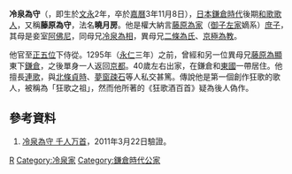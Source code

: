 {{japanese|japanese=冷泉 為守|kana=れいぜいためもり|romaji=Reizei Tamemori||舊寫 =冷泉 為守|}}

'''冷泉為守'''（{{bd|1265年||1328年|12月9日}}，即生於[[文永|文永]]2年，卒於[[嘉曆|嘉曆]]3年11月8日），[[日本|日本]][[鎌倉時代|鎌倉時代]]後期[[和歌|和歌]][[歌人|歌人]]，又稱'''藤原為守'''，法名'''曉月房'''。他是權大納言[[藤原為家|藤原為家]]（[[御子左家|御子左家]]嫡系）[[庶子|庶子]]，其母是妾室[[阿佛尼|阿佛尼]]，同母兄[[冷泉為相|冷泉為相]]，異母兄[[二條為氏|二條為氏]]、[[京極為教|京極為教]]。

他官至[[正五位|正五位]]下侍從。1295年（[[永仁_(伏見天皇)|永仁]]三年）之前，曾經和另一位異母兄[[藤原為顯|藤原為顯]]東下[[鎌倉|鎌倉]]，之後單身一人返回[[京都|京都]]。40歲左右出家，在鎌倉和[[東國|東國]]一帶居住。他擅長[[連歌|連歌]]，與[[北條貞時|北條貞時]]、[[夢窗疎石|夢窗疎石]]等人私交甚篤。傳說他是第一個創作狂歌的歌人，被稱為「狂歌之祖」，然而他所著的《狂歌酒百首》疑為後人偽作。

==參考資料==
<div class="references-small">
#[http://www.asahi-net.or.jp/~sg2h-ymst/yamatouta/sennin/tamemori.html 冷泉為守 千人万首]{{Wayback|url=http://www.asahi-net.or.jp/~sg2h-ymst/yamatouta/sennin/tamemori.html |date=20110823005054 }}，2011年3月22日驗證。{{Ja}}
</div>

[[Category:鎌倉時代歌人|R]]
[[Category:冷泉家|Category:冷泉家]]
[[Category:鎌倉時代公家|Category:鎌倉時代公家]]